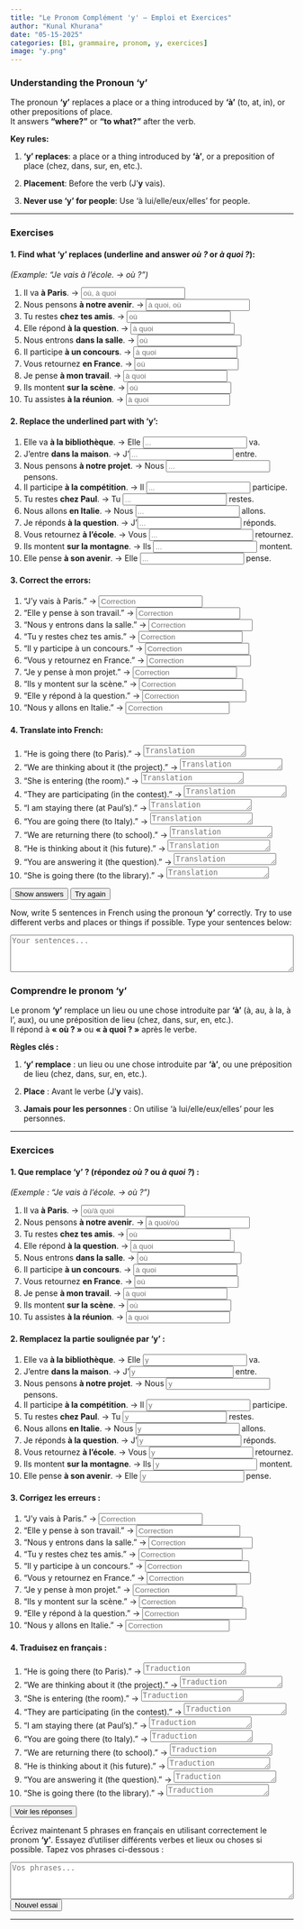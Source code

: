 ```yaml
---
title: "Le Pronom Complément 'y' – Emploi et Exercices"
author: "Kunal Khurana"
date: "05-15-2025"
categories: [B1, grammaire, pronom, y, exercices]
image: "y.png"
---
```


::: {.content-visible when-profile="english"}

### Understanding the Pronoun 'y'

The pronoun **'y'** replaces a place or a thing introduced by **'à'** (to, at, in), or other prepositions of place.  
It answers **"where?"** or **"to what?"** after the verb.

**Key rules:**

1. **'y' replaces**: a place or a thing introduced by **'à'**, or a preposition of place (chez, dans, sur, en, etc.).

2. **Placement**: Before the verb (J’**y** vais).

3. **Never use 'y' for people**: Use 'à lui/elle/eux/elles' for people.

---

### Exercises

#### 1. Find what 'y' replaces (underline and answer *où ?* or *à quoi ?*):
*(Example: "Je vais à l'école. → où ?")*

1. Il va **à Paris**. → <input type="text" placeholder="où, à quoi" oninput="checkAnswer(this, 'où')"><span style="margin-left:10px;"></span>
2. Nous pensons **à notre avenir**. → <input type="text" placeholder="à quoi, où" oninput="checkAnswer(this, 'à quoi')"><span style="margin-left:10px;"></span>
3. Tu restes **chez tes amis**. → <input type="text" placeholder="où" oninput="checkAnswer(this, 'où')"><span style="margin-left:10px;"></span>
4. Elle répond **à la question**. → <input type="text" placeholder="à quoi" oninput="checkAnswer(this, 'à quoi')"><span style="margin-left:10px;"></span>
5. Nous entrons **dans la salle**. → <input type="text" placeholder="où" oninput="checkAnswer(this, 'où')"><span style="margin-left:10px;"></span>
6. Il participe **à un concours**. → <input type="text" placeholder="à quoi" oninput="checkAnswer(this, 'à quoi')"><span style="margin-left:10px;"></span>
7. Vous retournez **en France**. → <input type="text" placeholder="où" oninput="checkAnswer(this, 'où')"><span style="margin-left:10px;"></span>
8. Je pense **à mon travail**. → <input type="text" placeholder="à quoi" oninput="checkAnswer(this, 'à quoi')"><span style="margin-left:10px;"></span>
9. Ils montent **sur la scène**. → <input type="text" placeholder="où" oninput="checkAnswer(this, 'où')"><span style="margin-left:10px;"></span>
10. Tu assistes **à la réunion**. → <input type="text" placeholder="à quoi" oninput="checkAnswer(this, 'à quoi')"><span style="margin-left:10px;"></span>

#### 2. Replace the underlined part with 'y':

1. Elle va **à la bibliothèque**. → Elle <input type="text" placeholder="..." oninput="checkAnswer(this, 'y')"> va.<span style="margin-left:10px;"></span>
2. J’entre **dans la maison**. → J’<input type="text" placeholder="..." oninput="checkAnswer(this, 'y')"> entre.<span style="margin-left:10px;"></span>
3. Nous pensons **à notre projet**. → Nous <input type="text" placeholder="..." oninput="checkAnswer(this, 'y')"> pensons.<span style="margin-left:10px;"></span>
4. Il participe **à la compétition**. → Il <input type="text" placeholder="..." oninput="checkAnswer(this, 'y')"> participe.<span style="margin-left:10px;"></span>
5. Tu restes **chez Paul**. → Tu <input type="text" placeholder="..." oninput="checkAnswer(this, 'y')"> restes.<span style="margin-left:10px;"></span>
6. Nous allons **en Italie**. → Nous <input type="text" placeholder="..." oninput="checkAnswer(this, 'y')"> allons.<span style="margin-left:10px;"></span>
7. Je réponds **à la question**. → J’<input type="text" placeholder="..." oninput="checkAnswer(this, 'y')"> réponds.<span style="margin-left:10px;"></span>
8. Vous retournez **à l’école**. → Vous <input type="text" placeholder="..." oninput="checkAnswer(this, 'y')"> retournez.<span style="margin-left:10px;"></span>
9. Ils montent **sur la montagne**. → Ils <input type="text" placeholder="..." oninput="checkAnswer(this, 'y')"> montent.<span style="margin-left:10px;"></span>
10. Elle pense **à son avenir**. → Elle <input type="text" placeholder="..." oninput="checkAnswer(this, 'y')"> pense.<span style="margin-left:10px;"></span>

#### 3. Correct the errors:

1. "J’y vais à Paris." → <input type="text" placeholder="Correction" oninput="checkAnswer(this, 'J’y vais.')"><span style="margin-left:10px;"></span>
2. "Elle y pense à son travail." → <input type="text" placeholder="Correction" oninput="checkAnswer(this, 'Elle y pense.')"><span style="margin-left:10px;"></span>
3. "Nous y entrons dans la salle." → <input type="text" placeholder="Correction" oninput="checkAnswer(this, 'Nous y entrons.')"><span style="margin-left:10px;"></span>
4. "Tu y restes chez tes amis." → <input type="text" placeholder="Correction" oninput="checkAnswer(this, 'Tu y restes.')"><span style="margin-left:10px;"></span>
5. "Il y participe à un concours." → <input type="text" placeholder="Correction" oninput="checkAnswer(this, 'Il y participe.')"><span style="margin-left:10px;"></span>
6. "Vous y retournez en France." → <input type="text" placeholder="Correction" oninput="checkAnswer(this, 'Vous y retournez.')"><span style="margin-left:10px;"></span>
7. "Je y pense à mon projet." → <input type="text" placeholder="Correction" oninput="checkAnswer(this, 'J’y pense.')"><span style="margin-left:10px;"></span>
8. "Ils y montent sur la scène." → <input type="text" placeholder="Correction" oninput="checkAnswer(this, 'Ils y montent.')"><span style="margin-left:10px;"></span>
9. "Elle y répond à la question." → <input type="text" placeholder="Correction" oninput="checkAnswer(this, 'Elle y répond.')"><span style="margin-left:10px;"></span>
10. "Nous y allons en Italie." → <input type="text" placeholder="Correction" oninput="checkAnswer(this, 'Nous y allons.')"><span style="margin-left:10px;"></span>

#### 4. Translate into French:

1. "He is going there (to Paris)." → <textarea placeholder="Translation" rows="1" oninput="checkTranslation(this, 'Il y va.')"></textarea><span style="margin-left:10px;"></span>
2. "We are thinking about it (the project)." → <textarea placeholder="Translation" rows="1" oninput="checkTranslation(this, 'Nous y pensons.')"></textarea><span style="margin-left:10px;"></span>
3. "She is entering (the room)." → <textarea placeholder="Translation" rows="1" oninput="checkTranslation(this, 'Elle y entre.')"></textarea><span style="margin-left:10px;"></span>
4. "They are participating (in the contest)." → <textarea placeholder="Translation" rows="1" oninput="checkTranslation(this, 'Ils y participent.')"></textarea><span style="margin-left:10px;"></span>
5. "I am staying there (at Paul’s)." → <textarea placeholder="Translation" rows="1" oninput="checkTranslation(this, 'J’y reste.')"></textarea><span style="margin-left:10px;"></span>
6. "You are going there (to Italy)." → <textarea placeholder="Translation" rows="1" oninput="checkTranslation(this, 'Tu y vas.')"></textarea><span style="margin-left:10px;"></span>
7. "We are returning there (to school)." → <textarea placeholder="Translation" rows="1" oninput="checkTranslation(this, 'Nous y retournons.')"></textarea><span style="margin-left:10px;"></span>
8. "He is thinking about it (his future)." → <textarea placeholder="Translation" rows="1" oninput="checkTranslation(this, 'Il y pense.')"></textarea><span style="margin-left:10px;"></span>
9. "You are answering it (the question)." → <textarea placeholder="Translation" rows="1" oninput="checkTranslation(this, 'Tu y réponds.')"></textarea><span style="margin-left:10px;"></span>
10. "She is going there (to the library)." → <textarea placeholder="Translation" rows="1" oninput="checkTranslation(this, 'Elle y va.')"></textarea><span style="margin-left:10px;"></span>

<button onclick="showAnswers()">Show answers</button>
<button onclick="refreshPage()">Try again</button>

<p>
Now, write 5 sentences in French using the pronoun <strong>'y'</strong> correctly. Try to use different verbs and places or things if possible. Type your sentences below:
</p>
<textarea rows="4" style="width:100%;" placeholder="Your sentences..."></textarea>


:::

::: {.content-visible when-profile="french"}

### Comprendre le pronom 'y'

Le pronom **'y'** remplace un lieu ou une chose introduite par **'à'** (à, au, à la, à l’, aux), ou une préposition de lieu (chez, dans, sur, en, etc.).  
Il répond à **« où ? »** ou **« à quoi ? »** après le verbe.

**Règles clés :**

1. **'y' remplace** : un lieu ou une chose introduite par **'à'**, ou une préposition de lieu (chez, dans, sur, en, etc.).

2. **Place** : Avant le verbe (J’**y** vais).

3. **Jamais pour les personnes** : On utilise 'à lui/elle/eux/elles' pour les personnes.

---

### Exercices

#### 1. Que remplace 'y' ? (répondez *où ?* ou *à quoi ?*) :
*(Exemple : "Je vais à l'école. → où ?")*

1. Il va **à Paris**. → <input type="text" placeholder="où/à quoi" oninput="checkAnswer(this, 'où')"><span style="margin-left:10px;"></span>
2. Nous pensons **à notre avenir**. → <input type="text" placeholder="à quoi/où" oninput="checkAnswer(this, 'à quoi')"><span style="margin-left:10px;"></span>
3. Tu restes **chez tes amis**. → <input type="text" placeholder="où" oninput="checkAnswer(this, 'où')"><span style="margin-left:10px;"></span>
4. Elle répond **à la question**. → <input type="text" placeholder="à quoi" oninput="checkAnswer(this, 'à quoi')"><span style="margin-left:10px;"></span>
5. Nous entrons **dans la salle**. → <input type="text" placeholder="où" oninput="checkAnswer(this, 'où')"><span style="margin-left:10px;"></span>
6. Il participe **à un concours**. → <input type="text" placeholder="à quoi" oninput="checkAnswer(this, 'à quoi')"><span style="margin-left:10px;"></span>
7. Vous retournez **en France**. → <input type="text" placeholder="où" oninput="checkAnswer(this, 'où')"><span style="margin-left:10px;"></span>
8. Je pense **à mon travail**. → <input type="text" placeholder="à quoi" oninput="checkAnswer(this, 'à quoi')"><span style="margin-left:10px;"></span>
9. Ils montent **sur la scène**. → <input type="text" placeholder="où" oninput="checkAnswer(this, 'où')"><span style="margin-left:10px;"></span>
10. Tu assistes **à la réunion**. → <input type="text" placeholder="à quoi" oninput="checkAnswer(this, 'à quoi')"><span style="margin-left:10px;"></span>

#### 2. Remplacez la partie soulignée par 'y' :

1. Elle va **à la bibliothèque**. → Elle <input type="text" placeholder="y" oninput="checkAnswer(this, 'y')"> va.<span style="margin-left:10px;"></span>
2. J’entre **dans la maison**. → J’<input type="text" placeholder="y" oninput="checkAnswer(this, 'y')"> entre.<span style="margin-left:10px;"></span>
3. Nous pensons **à notre projet**. → Nous <input type="text" placeholder="y" oninput="checkAnswer(this, 'y')"> pensons.<span style="margin-left:10px;"></span>
4. Il participe **à la compétition**. → Il <input type="text" placeholder="y" oninput="checkAnswer(this, 'y')"> participe.<span style="margin-left:10px;"></span>
5. Tu restes **chez Paul**. → Tu <input type="text" placeholder="y" oninput="checkAnswer(this, 'y')"> restes.<span style="margin-left:10px;"></span>
6. Nous allons **en Italie**. → Nous <input type="text" placeholder="y" oninput="checkAnswer(this, 'y')"> allons.<span style="margin-left:10px;"></span>
7. Je réponds **à la question**. → J’<input type="text" placeholder="y" oninput="checkAnswer(this, 'y')"> réponds.<span style="margin-left:10px;"></span>
8. Vous retournez **à l’école**. → Vous <input type="text" placeholder="y" oninput="checkAnswer(this, 'y')"> retournez.<span style="margin-left:10px;"></span>
9. Ils montent **sur la montagne**. → Ils <input type="text" placeholder="y" oninput="checkAnswer(this, 'y')"> montent.<span style="margin-left:10px;"></span>
10. Elle pense **à son avenir**. → Elle <input type="text" placeholder="y" oninput="checkAnswer(this, 'y')"> pense.<span style="margin-left:10px;"></span>

#### 3. Corrigez les erreurs :

1. "J’y vais à Paris." → <input type="text" placeholder="Correction" oninput="checkAnswer(this, 'J’y vais.')"><span style="margin-left:10px;"></span>
2. "Elle y pense à son travail." → <input type="text" placeholder="Correction" oninput="checkAnswer(this, 'Elle y pense.')"><span style="margin-left:10px;"></span>
3. "Nous y entrons dans la salle." → <input type="text" placeholder="Correction" oninput="checkAnswer(this, 'Nous y entrons.')"><span style="margin-left:10px;"></span>
4. "Tu y restes chez tes amis." → <input type="text" placeholder="Correction" oninput="checkAnswer(this, 'Tu y restes.')"><span style="margin-left:10px;"></span>
5. "Il y participe à un concours." → <input type="text" placeholder="Correction" oninput="checkAnswer(this, 'Il y participe.')"><span style="margin-left:10px;"></span>
6. "Vous y retournez en France." → <input type="text" placeholder="Correction" oninput="checkAnswer(this, 'Vous y retournez.')"><span style="margin-left:10px;"></span>
7. "Je y pense à mon projet." → <input type="text" placeholder="Correction" oninput="checkAnswer(this, 'J’y pense.')"><span style="margin-left:10px;"></span>
8. "Ils y montent sur la scène." → <input type="text" placeholder="Correction" oninput="checkAnswer(this, 'Ils y montent.')"><span style="margin-left:10px;"></span>
9. "Elle y répond à la question." → <input type="text" placeholder="Correction" oninput="checkAnswer(this, 'Elle y répond.')"><span style="margin-left:10px;"></span>
10. "Nous y allons en Italie." → <input type="text" placeholder="Correction" oninput="checkAnswer(this, 'Nous y allons.')"><span style="margin-left:10px;"></span>

#### 4. Traduisez en français :

1. "He is going there (to Paris)." → <textarea placeholder="Traduction" rows="1" oninput="checkTranslation(this, 'Il y va.')"></textarea><span style="margin-left:10px;"></span>
2. "We are thinking about it (the project)." → <textarea placeholder="Traduction" rows="1" oninput="checkTranslation(this, 'Nous y pensons.')"></textarea><span style="margin-left:10px;"></span>
3. "She is entering (the room)." → <textarea placeholder="Traduction" rows="1" oninput="checkTranslation(this, 'Elle y entre.')"></textarea><span style="margin-left:10px;"></span>
4. "They are participating (in the contest)." → <textarea placeholder="Traduction" rows="1" oninput="checkTranslation(this, 'Ils y participent.')"></textarea><span style="margin-left:10px;"></span>
5. "I am staying there (at Paul’s)." → <textarea placeholder="Traduction" rows="1" oninput="checkTranslation(this, 'J’y reste.')"></textarea><span style="margin-left:10px;"></span>
6. "You are going there (to Italy)." → <textarea placeholder="Traduction" rows="1" oninput="checkTranslation(this, 'Tu y vas.')"></textarea><span style="margin-left:10px;"></span>
7. "We are returning there (to school)." → <textarea placeholder="Traduction" rows="1" oninput="checkTranslation(this, 'Nous y retournons.')"></textarea><span style="margin-left:10px;"></span>
8. "He is thinking about it (his future)." → <textarea placeholder="Traduction" rows="1" oninput="checkTranslation(this, 'Il y pense.')"></textarea><span style="margin-left:10px;"></span>
9. "You are answering it (the question)." → <textarea placeholder="Traduction" rows="1" oninput="checkTranslation(this, 'Tu y réponds.')"></textarea><span style="margin-left:10px;"></span>
10. "She is going there (to the library)." → <textarea placeholder="Traduction" rows="1" oninput="checkTranslation(this, 'Elle y va.')"></textarea><span style="margin-left:10px;"></span>

<button onclick="showAnswers()">Voir les réponses</button>

<p>
Écrivez maintenant 5 phrases en français en utilisant correctement le pronom <strong>'y'</strong>. Essayez d’utiliser différents verbes et lieux ou choses si possible. Tapez vos phrases ci-dessous :
</p>
<textarea rows="4" style="width:100%;" placeholder="Vos phrases..."></textarea>
<button onclick="refreshPage()">Nouvel essai</button>


:::

<script>
function checkAnswer(input, correctAnswer) {
    const span = input.nextElementSibling;
    if (input.value.trim().toLowerCase() === correctAnswer.toLowerCase()) {
        span.textContent = "✓ Correct";
        span.style.color = "green";
    } else {
        span.textContent = "";
    }
}

function checkTranslation(textarea, correctTranslation) {
    const span = textarea.nextElementSibling;
    if (textarea.value.trim().toLowerCase() === correctTranslation.toLowerCase()) {
        span.textContent = "✓ Correct";
        span.style.color = "green";
    } else {
        span.textContent = "";
    }
}

function showAnswers() {
    document.querySelectorAll('input[type="text"], textarea').forEach(el => {
        const correct = el.getAttribute('oninput')?.match(/'([^']+)'/)?.[1];
        if (correct) {
            const span = el.nextElementSibling;
            span.textContent = `Réponse : ${correct}`;
            span.style.color = "blue";
        }
    });
}

function refreshPage() {
    location.reload();
}
</script>

---
